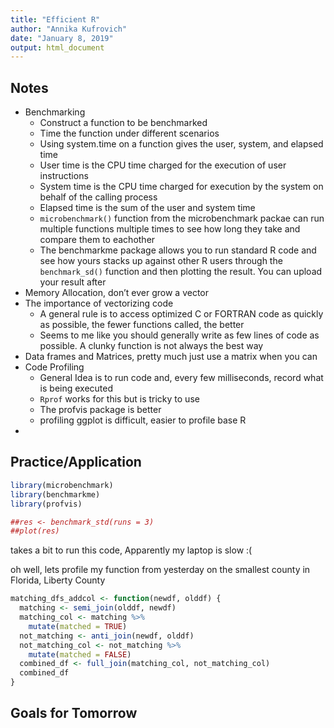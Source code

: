```yaml
---
title: "Efficient R"
author: "Annika Kufrovich"
date: "January 8, 2019"
output: html_document
---
```


## Notes

* Benchmarking 
    + Construct a function to be benchmarked 
    + Time the function under different scenarios 
    + Using system.time on a function gives the user, system, and elapsed time 
    + User time is the CPU time charged for the execution of user instructions 
    + System time is the CPU time charged for execution by the system on behalf of the calling process
    + Elapsed time is the sum of the user and system time 
    + `microbenchmark()` function from the microbenchmark packae can run multiple functions multiple times to see how long they take and compare them to eachother 
    + The benchmarkme package allows you to run standard R code and see how yours stacks up against other R users through the `benchmark_sd()` function and then plotting the result. You can upload your result after 
* Memory Allocation, don't ever grow a vector
* The importance of vectorizing code 
    + A general rule is to access optimized C or FORTRAN code as quickly as possible, the fewer functions called, the better 
    + Seems to me like you should generally write as few lines of code as possible. A clunky function is not always the best way 
* Data frames and Matrices, pretty much just use a matrix when you can 
* Code Profiling 
    + General Idea is to run code and, every few milliseconds, record what is being executed 
    + `Rprof` works for this but is tricky to use
    + The profvis package is better
    + profiling ggplot is difficult, easier to profile base R
* 

## Practice/Application

```r
library(microbenchmark)
library(benchmarkme)
library(profvis)
```

```r
##res <- benchmark_std(runs = 3)
##plot(res)
```

takes a bit to run this code, Apparently my laptop is slow :(


oh well, lets profile my function from yesterday on the smallest county in Florida, Liberty County
```r

matching_dfs_addcol <- function(newdf, olddf) {
  matching <- semi_join(olddf, newdf)
  matching_col <- matching %>%
    mutate(matched = TRUE)
  not_matching <- anti_join(newdf, olddf)
  not_matching_col <- not_matching %>%
    mutate(matched = FALSE)
  combined_df <- full_join(matching_col, not_matching_col)
  combined_df
}

```



## Goals for Tomorrow